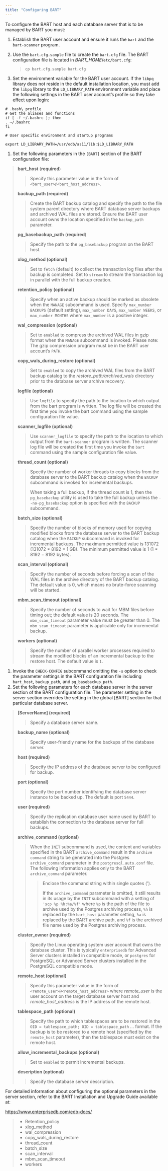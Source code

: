 ```yaml
---
title: "Configuring BART"
---
```


<div id="configuring_bart" class="registered_link"></div>

To configure the BART host and each database server that is to be managed by BART you must:

1.  Establish the BART user account and ensure it runs the `bart` and the `bart-scanner` program.

2.  Use the `bart.cfg.sample` file to create the `bart.cfg` file. The BART configuration file is located in *BART_HOME*/`etc/bart.cfg`:

    > `cp bart.cfg.sample bart.cfg`

3.  Set the environment variable for the BART user account. If the `libpq` library does not reside in the default installation location, you must add the `libpq` library to the `LD_LIBRARY_PATH` environment variable and place the following settings in the BART user account’s profile so they take effect upon login:

<!-- -->

```
# .bash\_profile
# Get the aliases and functions
if [ -f ~/.bashrc ]; then
. ~/.bashrc
fi

# User specific environment and startup programs

export LD_LIBRARY_PATH=/usr/edb/as11/lib:$LD_LIBRARY_PATH
```

1.  Set the following parameters in the `[BART]` section of the BART configuration file:

> **bart_host** (**required**)
>
> > Specify this parameter value in the form of `<bart_user>@<bart_host_address>`.
>
> **backup_path (required)**
>
> > Create the BART backup catalog and specify the path to the file system parent directory where BART database server backups and archived WAL files are stored. Ensure the BART user account owns the location specified in the `backup_path` parameter.
>
> **pg_basebackup_path** (**required**)
>
> > Specify the path to the `pg_basebackup` program on the BART host.
>
> **xlog_method (optional)**
>
> > Set to `fetch` (default) to collect the transaction log files after the backup is completed. Set to `stream` to stream the transaction log in parallel with the full backup creation.
>
> **retention_policy (optional)**
>
> > Specify when an active backup should be marked as obsolete when the `MANAGE` subcommand is used. Specify `max_number BACKUPS` (default setting), `max_number DAYS`, `max_number WEEKS`, or `max_number MONTHS` where `max_number` is a positive integer.
>
> **wal_compression (optional)**
>
> > Set to `enabled` to compress the archived WAL files in gzip format when the `MANAGE` subcommand is invoked. Please note: The gzip compression program must be in the BART user account’s `PATH`.
>
> **copy_wals_during_restore (optional)**
>
> > Set to `enabled` to copy the archived WAL files from the BART backup catalog to the *restore_path/archived_wals* directory prior to the database server archive recovery.
>
> **logfile (optional)**
>
> > Use `logfile` to specify the path to the location to which output from the bart program is written. The log file will be created the first time you invoke the bart command using the sample configuration file value.
>
> **scanner_logfile (optional)**
>
> > Use `scanner_logfile` to specify the path to the location to which output from the `bart-scanner` program is written. The scanner log file will be created the first time you invoke the `bart` command using the sample configuration file value.
>
> **thread_count (optional)**
>
> > Specify the number of worker threads to copy blocks from the database server to the BART backup catalog when the `BACKUP` subcommand is invoked for incremental backups.
> >
> > When taking a full backup, if the thread count is 1, then the `pg_basebackup` utility is used to take the full backup unless the `--no-pg_basebackup` option is specified with the `BACKUP` subcommand.
>
> **batch_size (optional)**
>
> > Specify the number of blocks of memory used for copying modified blocks from the database server to the BART backup catalog when the `BACKUP` subcommand is invoked for incremental backups. The maximum permitted value is 131072 (131072 \* 8192 = 1 GB). The minimum permitted value is 1 (1 \* 8192 = 8192 bytes).
>
> **scan_interval (optional)**
>
> > Specify the number of seconds before forcing a scan of the WAL files in the archive directory of the BART backup catalog. The default value is 0, which means no brute-force scanning will be started.
>
> **mbm_scan_timeout** **(optional)**
>
> > Specify the number of seconds to wait for MBM files before timing out; the default value is 20 seconds. The `mbm_scan_timeout` parameter value must be greater than 0. The `mbm_scan_timeout` parameter is applicable only for incremental backup.
>
> **workers (optional)**
>
> > Specify the number of parallel worker processes required to stream the modified blocks of an incremental backup to the restore host. The default value is `1`.

1.  Invoke the `CHECK-CONFIG` subcommand omitting the `-s` option to check the parameter settings in the BART configuration file including `bart_host`, `backup_path`, and `pg_basebackup_path`.
2.  Set the following parameters for each database server in the server section of the BART configuration file. The parameter setting in the server section overrides the setting in the global \[BART] section for that particular database server.

> **\[ServerName] (required)**
>
> > Specify a database server name.
>
> **backup_name (optional)**
>
> > Specify user-friendly name for the backups of the database server.
>
> **host (required)**
>
> > Specify the IP address of the database server to be configured for backup.
>
> **port (optional)**
>
> > Specify the port number identifying the database server instance to be backed up. The default is port `5444`.
>
> **user (required)**
>
> > Specify the replication database user name used by BART to establish the connection to the database server for full backups.
>
> **archive_command (optional)**
>
> > When the `INIT` subcommand is used, the content and variables specified in the BART `archive_command` result in the `archive command` string to be generated into the Postgres `archive_command` parameter in the `postgresql.auto.conf` file. The following information applies only to the BART `archive_command` parameter.
> >
> > > Enclose the command string within single quotes (').
> > >
> > > If the `archive_command` parameter is omitted, it still results in its usage by the `INIT` subcommand with a setting of `'scp %p %h:%a/%f'` where `%p` is the path of the file to archive used by the Postgres archiving process, `%h` is replaced by the `bart_host` parameter setting, `%a` is replaced by the BART archive path, and `%f` is the archived file name used by the Postgres archiving process.
>
> **cluster_owner (required)**
>
> > Specify the Linux operating system user account that owns the database cluster. This is typically `enterprisedb` for Advanced Server clusters installed in compatible mode, or `postgres` for PostgreSQL or Advanced Server clusters installed in the PostgreSQL compatible mode.
>
> **remote_host (optional)**
>
> > Specify this parameter value in the form of `<remote_user>@<remote_host_address>` where *remote_user* is the user account on the target database server host and *remote_host_address* is the IP address of the remote host.
>
> **tablespace_path (optional)**
>
> > Specify the path to which tablespaces are to be restored in the `OID = tablespace_path; OID = tablespace_path` … format. If the backup is to be restored to a remote host (specified by the `remote_host` parameter), then the tablespace must exist on the remote host.
>
> **allow_incremental_backups (optional)**
>
> > Set to `enabled` to permit incremental backups.
>
> **description (optional)**
>
> > Specify the database server description.

For detailed information about configuring the optional parameters in the server section, refer to the BART Installation and Upgrade Guide available at:

<https://www.enterprisedb.com/edb-docs/>

> -   Retention_policy
> -   xlog_method
> -   wal_compression
> -   copy_wals_during_restore
> -   thread_count
> -   batch_size
> -   scan_interval
> -   mbm_scan_timeout
> -   workers
